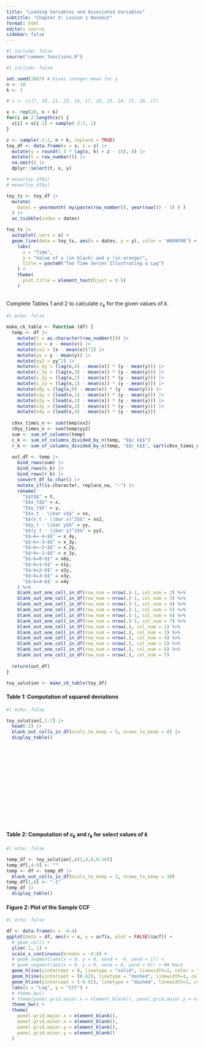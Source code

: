 ```yaml
---
title: "Leading Variables and Associated Variables"
subtitle: "Chapter 3: Lesson 1 Handout"
format: html
editor: source
sidebar: false
---
```


```r
#| include: false
source("common_functions.R")
```

```{=html}
<script type="text/javascript">
 function showhide(id) {
    var e = document.getElementById(id);
    e.style.display = (e.style.display == 'block') ? 'none' : 'block';
 }
 
 function openTab(evt, tabName) {
    var i, tabcontent, tablinks;
    tabcontent = document.getElementsByClassName("tabcontent");
    for (i = 0; i < tabcontent.length; i++) {
        tabcontent[i].style.display = "none";
    }
    tablinks = document.getElementsByClassName("tablinks");
    for (i = 0; i < tablinks.length; i++) {
        tablinks[i].className = tablinks[i].className.replace(" active", "");
    }
    document.getElementById(tabName).style.display = "block";
    evt.currentTarget.className += " active";
 }    
</script>
```


<!-- Check Your Understanding -->

<!-- ::: {.callout-tip icon=false title="Check Your Understanding"} -->


```r
#| include: false

set.seed(2887) # Gives integer mean for y
n <- 10
k <- 2

# x <- c(17, 18, 21, 23, 16, 17, 20, 23, 24, 21, 18, 17)

x <- rep(20, n + k)
for(i in 2:length(x)) {
  x[i] = x[i-1] + sample(-3:3, 1)
}

z <- sample(-2:2, n + k, replace = TRUE)
toy_df <- data.frame(x = x, z = z) |>
  mutate(y = round(1.5 * lag(x, k) + z - 15), 0) |>
  mutate(t = row_number()) |>
  na.omit() |>
  dplyr::select(t, x, y)

# mean(toy_df$x)
# mean(toy_df$y)

toy_ts <- toy_df |>
  mutate(
    dates = yearmonth( my(paste(row_number(), year(now()) - 1) ) )
  ) |>
  as_tsibble(index = dates)

toy_ts |>
  autoplot(.vars = x) +
  geom_line(data = toy_ts, aes(x = dates, y = y), color = "#E69F00") +
    labs(
      x = "Time",
      y = "Value of x (in black) and y (in orange)",
      title = paste0("Two Time Series Illustrating a Lag")
    ) +
    theme(
      plot.title = element_text(hjust = 0.5)
    )
  
```

Complete Tables 1 and 2 to calculate $c_k$ for the given values of $k$.

```r
#| echo: false

make_ck_table <- function (df) {
  temp <- df |>
    mutate(t = as.character(row_number())) |>
    mutate(xx = x - mean(x)) |>
    mutate(xx2 = (x - mean(x))^2) |>
    mutate(yy = y - mean(y)) |>
    mutate(yy2 = yy^2) |>
    mutate(x_4y = (lag(x,4) - mean(x)) * (y - mean(y))) |>
    mutate(x_3y = (lag(x,3) - mean(x)) * (y - mean(y))) |>
    mutate(x_2y = (lag(x,2) - mean(x)) * (y - mean(y))) |>
    mutate(x_1y = (lag(x,1) - mean(x)) * (y - mean(y))) |>
    mutate(x0y = (lag(x,0) - mean(x)) * (y - mean(y))) |>
    mutate(x1y = (lead(x,1) - mean(x)) * (y - mean(y))) |>
    mutate(x2y = (lead(x,2) - mean(x)) * (y - mean(y))) |>
    mutate(x3y = (lead(x,3) - mean(x)) * (y - mean(y))) |>
    mutate(x4y = (lead(x,4) - mean(x)) * (y - mean(y)))
  
  c0xx_times_n <- sum(temp$xx2)
  c0yy_times_n <- sum(temp$yy2)
  sum <- sum_of_columns(temp)
  c_k <- sum_of_columns_divided_by_n(temp, "$$c_k$$")
  r_k <- sum_of_columns_divided_by_n(temp, "$$r_k$$", sqrt(c0xx_times_n * c0yy_times_n))
  
  out_df <- temp |>
    bind_rows(sum) |>
    bind_rows(c_k) |>
    bind_rows(r_k) |>
    convert_df_to_char() |>
    mutate_if(is.character, replace_na, "—") |>
    rename(
      "$$t$$" = t,
      "$$x_t$$" = x,
      "$$y_t$$" = y,
      "$$x_t - \\bar x$$" = xx,
      "$$(x_t - \\bar x)^2$$" = xx2,
      "$$y_t - \\bar y$$" = yy,
      "$$(y_t - \\bar y)^2$$" = yy2,
      "$$~k=-4~$$" = x_4y,
      "$$~k=-3~$$" = x_3y,
      "$$~k=-2~$$" = x_2y,
      "$$~k=-1~$$" = x_1y,
      "$$~k=0~$$" = x0y,
      "$$~k=1~$$" = x1y,
      "$$~k=2~$$" = x2y,
      "$$~k=3~$$" = x3y,
      "$$~k=4~$$" = x4y
    ) %>% 
    blank_out_one_cell_in_df(row_num = nrow(.)-1, col_num = 2) %>% 
    blank_out_one_cell_in_df(row_num = nrow(.)-1, col_num = 3) %>% 
    blank_out_one_cell_in_df(row_num = nrow(.)-1, col_num = 4) %>% 
    blank_out_one_cell_in_df(row_num = nrow(.)-1, col_num = 5) %>% 
    blank_out_one_cell_in_df(row_num = nrow(.)-1, col_num = 6) %>% 
    blank_out_one_cell_in_df(row_num = nrow(.)-1, col_num = 7) %>% 
    blank_out_one_cell_in_df(row_num = nrow(.), col_num = 2) %>% 
    blank_out_one_cell_in_df(row_num = nrow(.), col_num = 3) %>% 
    blank_out_one_cell_in_df(row_num = nrow(.), col_num = 4) %>% 
    blank_out_one_cell_in_df(row_num = nrow(.), col_num = 5) %>% 
    blank_out_one_cell_in_df(row_num = nrow(.), col_num = 6) %>% 
    blank_out_one_cell_in_df(row_num = nrow(.), col_num = 7) 
  
  return(out_df)
}

toy_solution <- make_ck_table(toy_df)
```

#### Table 1: Computation of squared deviations

```r
#| echo: false

toy_solution[,1:7] |> 
  head(-2) |> 
  blank_out_cells_in_df(ncols_to_keep = 5, nrows_to_keep = 0) |>
  display_table()
```

<br>
<br>
<br>
<br>
<br>
<br>
<br>
<br>
<br>
<br>
<br>
<br>

#### Table 2: Computation of $c_k$ and $r_k$ for select values of $k$

```r
#| echo: false

temp_df <- toy_solution[,c(1,4,6,8:16)] 
temp_df[,4:9] <- ""
temp <- df <- temp_df |> 
  blank_out_cells_in_df(ncols_to_keep = 3, nrows_to_keep = 10) 
temp_df[1,8] <- "-1"
temp_df |>
  display_table()
```



<!-- -   Use the figure below as a guide to plot the ccf values. -->

#### Figure 2: Plot of the Sample CCF

```r
#| echo: false

df <- data.frame(x = -4:4)
ggplot(data = df, aes(x = x, y = acf(x, plot = FALSE)$acf)) +
  # geom_col() +
  ylim(-1, 1) +
  scale_x_continuous(breaks = -4:4) + 
  # geom_segment(aes(x = 0, y = 0, xend = -4, yend = 1)) + 
  # geom_segment(aes(x = 0, y = 0, xend = 4, yend = 0)) + ## Hack
  geom_hline(yintercept = 0, linetype = "solid", linewidth=1, color = "black") +
  geom_hline(yintercept = (0.62), linetype = "dashed", linewidth=1, color = "#0072B2") +  # Texbooks says these lines should be at (-0.1 +/- 2/sqrt(10)). Used +/-(2.6/4.2), based on measurements made visually with a ruler from the figure generated by R.
  geom_hline(yintercept = (-0.62), linetype = "dashed", linewidth=1, color = "#0072B2") +
  labs(x = "Lag", y = "CCF") +
  # theme_bw()   
  # theme(panel.grid.major.x = element_blank(), panel.grid.major.y = element_blank())
  theme_bw() +
  theme(
    panel.grid.major.x = element_blank(),
    panel.grid.minor.x = element_blank(),
    panel.grid.major.y = element_blank(),
    panel.grid.minor.y = element_blank()
  )
```

<!-- -   Are any of the ccf values statistically significant? If so, which one(s)? -->

<!-- ::: -->

